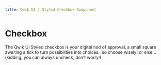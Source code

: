 ```yaml
---
title: Qwik UI | Styled Checkbox Component
---
```



# Checkbox

The Qwik UI Styled checkbox is your digital nod of approval, a small square awaiting a tick to turn possibilities into choices.. so choose wisely! or else... (kidding, you can always uncheck, don't worry!)

<StatusBanner status={statusByComponent.styled.Checkbox} />

